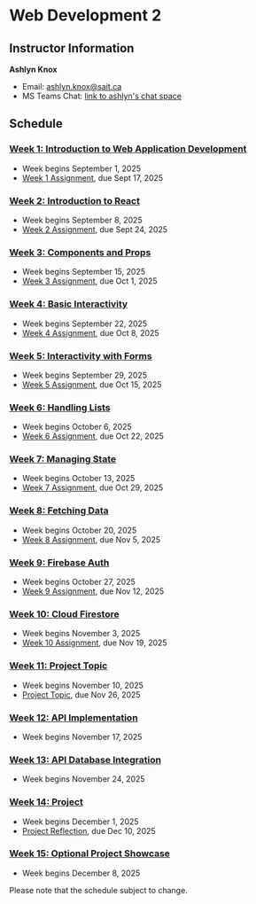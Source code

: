 # Web Development 2

## Instructor Information

**Ashlyn Knox**

- Email: [ashlyn.knox@sait.ca](mailto:ashlyn.knox@sait.ca)
- MS Teams Chat: [link to ashlyn's chat space](https://teams.microsoft.com/l/chat/0/0?users=ashlyn.knox@sait.ca)

## Schedule

### [Week 1: Introduction to Web Application Development](/week-1)

- Week begins September 1, 2025
- [Week 1 Assignment](/week-1/assignment), due Sept 17, 2025

### [Week 2: Introduction to React](/week-2)

- Week begins September 8, 2025
- [Week 2 Assignment](/week-2/assignment), due Sept 24, 2025

### [Week 3: Components and Props](/week-3)

- Week begins September 15, 2025
- [Week 3 Assignment](/week-3/assignment), due Oct 1, 2025

### [Week 4: Basic Interactivity](/week-4)

- Week begins September 22, 2025
- [Week 4 Assignment](/week-4/assignment), due Oct 8, 2025

### [Week 5: Interactivity with Forms](/week-5)

- Week begins September 29, 2025
- [Week 5 Assignment](/week-5/assignment), due Oct 15, 2025

### [Week 6: Handling Lists](/week-6)

- Week begins October 6, 2025
- [Week 6 Assignment](/week-6/assignment), due Oct 22, 2025

### [Week 7: Managing State](/week-7)

- Week begins October 13, 2025
- [Week 7 Assignment](/week-7/assignment), due Oct 29, 2025

### [Week 8: Fetching Data](/week-8)

- Week begins October 20, 2025
- [Week 8 Assignment](/week-8/assignment), due Nov 5, 2025

### [Week 9: Firebase Auth](/week-9)

- Week begins October 27, 2025
- [Week 9 Assignment](/week-9/assignment), due Nov 12, 2025

### [Week 10: Cloud Firestore](/week-10)

- Week begins November 3, 2025
- [Week 10 Assignment](/week-10/assignment), due Nov 19, 2025

### [Week 11: Project Topic](/week-11)

- Week begins November 10, 2025
- [Project Topic](/week-11/project), due Nov 26, 2025

### [Week 12: API Implementation](/week-12)

- Week begins November 17, 2025

### [Week 13: API Database Integration](/week-13)

- Week begins November 24, 2025

### [Week 14: Project](/week-14)

- Week begins December 1, 2025
- [Project Reflection](/week-14#project-phase-3-reflection), due Dec 10, 2025

### [Week 15: Optional Project Showcase](/week-15)

- Week begins December 8, 2025

Please note that the schedule subject to change.
